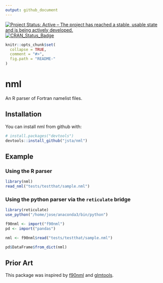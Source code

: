```yaml
---
output: github_document
---
```

[![Project Status: Active – The project has reached a stable, usable state and is being actively developed.](http://www.repostatus.org/badges/latest/wip.svg)](http://www.repostatus.org/#wip)
[![CRAN_Status_Badge](http://www.r-pkg.org/badges/version/nml)](https://cran.r-project.org/package=nml)

<!-- README.md is generated from README.Rmd. Please edit that file -->

```r
knitr::opts_chunk$set(
  collapse = TRUE,
  comment = "#>",
  fig.path = "README-"
)
```

# nml

An R parser of Fortran namelist files.

## Installation

You can install nml from github with:

```r
# install.packages("devtools")
devtools::install_github("jsta/nml")
```

## Example

### Using the R parser

```r
library(nml)
read_nml("tests/testthat/sample.nml")
```

### Using the python parser via the `reticulate` bridge

```r
library(reticulate)
use_python("/home/jose/anaconda3/bin/python")

f90nml <- import("f90nml")
pd <- import("pandas")

nml <- f90nml$read("tests/testthat/sample.nml")

pd$DataFrame$from_dict(nml)
```

## Prior Art

This package was inspired by [f90nml](https://github.com/marshallward/f90nml) and [glmtools](https://github.com/USGS-R/glmtools).
